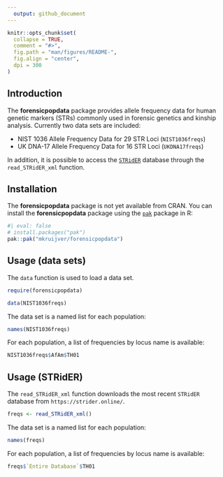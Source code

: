 ```yaml
---
  output: github_document
---
```


<!-- README.md is generated from README.Rmd. Please edit that file -->

```r
knitr::opts_chunk$set(
  collapse = TRUE,
  comment = "#>",
  fig.path = "man/figures/README-",
  fig.align = "center",
  dpi = 300
)
```

## Introduction

The **forensicpopdata** package provides allele frequency data for human genetic 
markers (STRs) commonly used in forensic genetics and kinship analysis. Currently 
two data sets are included:

* NIST 1036 Allele Frequency Data for 29 STR Loci (`NIST1036freqs`)
* UK DNA-17 Allele Frequency Data for 16 STR Loci (`UKDNA17freqs`)

In addition, it is possible to access the 
[`STRidER`](https://strider.online/frequencies) database through the 
`read_STRidER_xml` function.

## Installation

The **forensicpopdata** package is not yet available from CRAN. 
You can install the **forensicpopdata** package using the [`pak`](https://pak.r-lib.org/) package in R:

```r
#| eval: false
# install.packages("pak")
pak::pak("mkruijver/forensicpopdata")
```


## Usage (data sets)

The `data` function is used to load a data set.

```r
require(forensicpopdata)

data(NIST1036freqs)
```

The data set is a named list for each population:
```r
names(NIST1036freqs)
```

For each population, a list of frequencies by locus name is available:

```r
NIST1036freqs$AfAm$TH01
```


## Usage (STRidER)

The `read_STRidER_xml` function downloads the most recent `STRidER` database from 
`https://strider.online/`.

```r
freqs <- read_STRidER_xml()
```

The data set is a named list for each population:
```r
names(freqs)
```

For each population, a list of frequencies by locus name is available:

```r
freqs$`Entire Database`$TH01
```
